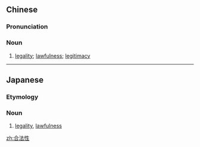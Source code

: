 ==Chinese==
{{zh-forms|type=21}}

===Pronunciation===
{{zh-pron
|m=héfǎxìng
|c=hap6 faat3 sing3
|mn=ha̍p-hoat-sèng
|cat=n
}}

===Noun===
{{zh-noun}}

# [[legality]]; [[lawfulness]]; [[legitimacy]]

----

==Japanese==
{{ja-kanjitab|ごう|ほう|せい|yomi=o}}

===Etymology===
{{suffix|合法|性|t1=legal|t2=-ity|lang=ja|sort=こうほうせい'}}

===Noun===
{{ja-noun|ごうほうせい}}

# [[legality]], [[lawfulness]]

[[zh:合法性]]